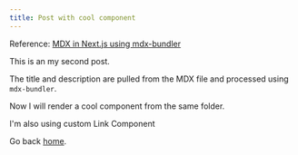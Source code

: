 ```yaml
---
title: Post with cool component
---
```


Reference: [MDX in Next.js using mdx-bundler](https://dipeshwagle.com/blog/use-mdx-bundler-next-js)


This is an my second post.

The title and description are pulled from the MDX file and processed using `mdx-bundler`.

Now I will render a cool component from the same folder.

<Cool />

I'm also using custom Link Component

Go back [home](/).
